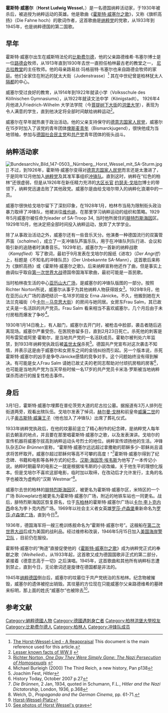 {{Infobox Person
|name=霍斯特·威塞尔<br />Horst Wessel
|image=Bundesarchiv Bild 119-0025B, Horst Wessel.jpg
|birth_date={{birth date|1907|10|9|mf=y}}
|dead=dead
|birth_place={{flag|German Empire}}[[比勒费尔德|比勒费尔德]]
|death_date={{death date and age|1930|2|23|1907|10|9|mf=y}}
|death_place={{flag|Weimar Republic}}[[柏林|柏林]]
}}

'''霍斯特·威塞尔'''（'''Horst Ludwig  Wessel'''，{{bd|1907年|10月9日|1930年|2月23日}}）是一名德国纳粹活动家，于1930年被杀后，被追授为纳粹运动的英雄。他是歌曲《[[霍斯特·威塞尔之歌|霍斯特·威塞尔之歌]]》，又称《旗帜高扬》（Die Fahne hoch）的歌词作者，这首歌曲是[[纳粹党|纳粹党]]的党歌，从1933年到1945年，也是纳粹德国的第二国歌。

== 早年 ==
霍斯特·威塞尔出生在威斯特法伦的[[比勒费尔德|比勒费尔德]]，他的父亲路德维希·韦塞尔博士是一位[[路德会|路德会]]牧师，从1913年直到1930年去世一直担任柏林最古老的教堂之一， [[尼古拉教堂_(柏林)|尼古拉教堂]]的主任牧师。他的母亲路易丝·玛格丽特·韦塞尔也来自路德会牧师的家庭。他们全家住在附近的犹太大街（Judenstrasse）<ref>[http://www.george-broderick.de/ns_docs/ns-horst_wessel_lied.doc The Horst-Wessel-Lied - A Reappraisal] {{webarchive|url=https://web.archive.org/web/20140808103918/http://www.george-broderick.de/ns_docs/ns-horst_wessel_lied.doc |date=2014-08-08 }} This document is the main reference used for this article.</ref> 其在中世纪曾是柏林犹太人[[隔都|隔都]]的中心。 

威塞尔受过良好的教育，从1914年到1922年就读小学（Volksschule des Köllnischen Gymnasiums），从1922年就读文法中学（Königstadt）。<!-- For his final year of school he attended the Luisenstadt Gymnasium, where he sat and passed his Abitur (the German final examination before graduation)。 -->1926年4月他进入Friedrich-Wilhelm 大学法学院（今[[菩提树下大街|菩提树下大街]]的[[洪堡大学|洪堡大学]]），表现为令人满意的学生，直到他决定将全部时间献给纳粹运动<ref>[http://members.iinet.net.au/~gduncan/facts.html#lesser_known_1939 Lesser known facts of WW II] {{webarchive|url=https://web.archive.org/web/20070812173538/http://members.iinet.net.au/~gduncan/facts.html |date=2007-08-12 }}</ref>。

威塞尔在早年就热衷于政治活动。他的父亲支持保守的[[德意志国家人民党|德意志国家人民党]]，威塞尔在15岁时加入了该党的青年团体[[俾斯麦青年|俾斯麦青年]]（Bismarckjugend），很快他成为当地领袖，参加与[[德国社会民主党|德国社会民主党]]和[[德国共产党|共产党]]青年团体的街头战斗。

== 纳粹活动家 ==

[[File:Bundesarchiv_Bild_147-0503,_Nürnberg,_Horst_Wessel_mit_SA-Sturm.jpg|thumb]]]]
不过，到1926年，霍斯特·威塞尔变得对[[德意志国家人民党|德意志国家人民党]]而言还是太激进了，于是同年12月他加入[[纳粹党|纳粹党]]及其准军事组织[[冲锋队|冲锋队]]。直到这时，纳粹在“红色的柏林”还很虚弱，但是从1926年在新任精力充沛的[[大区长官|大区长官]] [[约瑟夫·戈培尔|约瑟夫·戈培尔]]博士的带领下，纳粹党迅速击败了其他政党。威塞尔是由给戈培尔带入的纳粹化浪潮中的一员。 

威塞尔很快给戈培尔留下了深刻印象，在1928年1月，柏林市当局为限制街头政治暴力取缔了冲锋队，他被派往[[维也纳|维也纳]]，在那里学习纳粹运动的组织和策略。1929年5月威塞尔被任命为leader of SA-Troop 34, 当时他所居住的[[腓特烈斯海因|腓特烈斯海因]]区。1929年10月，他决定把全部时间投入纳粹运动，放弃了大学学业。 

除了从事政治活动之外，威塞尔还有一些音乐天分。他演奏一种德国流行的双簧管芦笛（''schalmei''），成立了一支冲锋队芦笛乐队，用于在冲锋队列队行进、会议和吸引新的追随者时演奏音乐。1929年初，威塞尔为一首新的纳粹战歌（''Kampflied''）写了歌词，最初于9月发表在戈培尔的报纸《进攻》（''Der Angriff''）上，标题是《不知名的冲锋队员》（Der Unbekannte SA-Mann），这首歌后来称为《旗帜高扬》或《霍斯特·威塞尔之歌》。后来纳粹宣称他还作了曲，但是事实上曲调似乎取自[[第一次世界大战|第一次世界大战]]德国帝国海军歌曲，最初可能是一首民歌。 

当时柏林夜生活的中心[[亚历山大广场|亚历山大广场]]，是威塞尔的冲锋队版图的一部分。按照Richter Norton所说，威塞尔从事于为其他纳粹人物获得妓女<ref>[http://www.infopt.demon.co.uk/nazi.htm Richter Norton, ''One Day They Were Simply Gone: The Nazi Persecution of Homosexuals''] {{webarchive|url=https://web.archive.org/web/20080512010705/http://www.infopt.demon.co.uk/nazi.htm |date=2008-05-12 }}</ref>。1929年9月，他在亚历山大广场的酒吧结识一名18岁的妓女 Erna Jänicke。不久，他搬到她在大法兰克福街（今[[卡尔－马克思大街|卡尔－马克思大街]]）的房间与她同居。女房东Frau Salm，其已故丈夫是一名活跃的共产党员。Frau Salm 看来相当不喜欢威塞尔，几个月后由于未付房租而爆发了争吵<ref>Michael Burleigh (2000) The Third Reich, a new history, Pan p138</ref>。

1930年1月14日晚上，有人敲门，威塞尔去开门时，被枪击中脸部，袭击者随后逃离现场。威塞尔严重受伤，在医院弥留多日，直到2月23日死亡。杀死他的刺客是阿布雷契或阿里·霍勒尔，是当地共产党的一名活跃成员。霍勒尔被判处六年监禁，到1933年纳粹党执政后被[[盖世太保|盖世太保]]杀死<ref>Joachim Fest, ''Hitler''</ref>。德国共产党宣布对这次袭击不知情，并表示这是由于威塞尔和女房东之间的金钱纠纷而引起。另一个版本说，杀死霍斯特·威塞尔的凶手是争夺Jänicke感情的竞争对手。这个问题始终没有得到解决。有可能是女人Frau Salm 请她已故丈夫的老同志帮助对付顽抗房租的房客<ref>History Today, October 2007 p.27</ref>，也可能是当地共产党为当天早些时候一名17岁的共产党员卡米洛·罗斯被当地纳粹谋杀而进行的报复性枪击事件。

== 身后 ==

3月1日，霍斯特·威塞尔埋葬在普伦茨劳大道的尼古拉公墓。据报道有3万人排列在街道两旁，观看出殡队伍。戈培尔发表了悼词，[[赫尔曼·戈林|赫尔曼·戈林]]和前皇帝[[威廉二世_(德國)|威廉二世]]的儿子[[奧古斯特·威廉王子_(普魯士)|奥古斯特·威廉王子]]（他也加入了冲锋队）出席了葬礼仪式。

1933年纳粹党执政后，在他的坟墓前竖立了精心制作的纪念碑，是纳粹党人每年前去朝圣的地点，并且要在那里唱霍斯特·威塞尔之歌，以及发表演讲。戈培尔的宣传机器将威塞尔拔高到纳粹运动头号烈士的地位。纳粹宣传颂扬他的生活。冲锋队杂志''Die Brünnen''宣称，“霍斯特·威塞尔远远超过拿撒勒的耶稣多少-耶稣尚且请求将苦杯取开。威塞尔超过耶稣何等高不可攀的高度！”<ref>''Die Brünnen'', 2 Jan, 1934, quoted in Schumann, F.L., ''Hitler and the Nazi Dictatorship'', London, 1936, p.368</ref>霍斯特·威塞尔得到了纪念碑、书籍和电影等各种方式的纪念。[[汉斯·海因茨·埃韦斯|汉斯·海因茨·埃韦斯]]为他写了一本传记小说。纳粹时期最早的电影之一就是根据埃韦斯的小说改编，关于他生平的理想化版本。但是戈培尔不喜欢这部电影，临时加以取缔，在改动后才允许发行，主角的名字也被改为虚构的“汉斯 Westmar”<ref>Welch, D., ''Propaganda and the German Cinema'', pp. 61-71.</ref>。

威塞尔去世的柏林的[[腓特烈斯海因|腓特烈斯海因]]区，被更名为霍斯特·威塞尔区，米特区的一个广场 Bülowplatz也被更名为霍斯特·威塞尔广场，附近的地铁车站也一同更名。战后，腓特烈斯海因区恢复原名，位于[[东柏林|东柏林]]的霍斯特·威塞尔广场以[[卡尔·李卜克内西|卡尔·李卜克内西]]命名为李卜克内西广场。1969年以社会主义者女英雄[[罗莎·卢森堡|罗莎·卢森堡]]重新命名为[[罗莎·卢森堡广场|罗莎·卢森堡广场]]，直到今日<ref>[http://www.luise-berlin.de/strassen/Bez01h/H873.htm Horst-Wessel-Platz]</ref>。

1936年，德国海军将一艘三桅训练舰命名为“霍斯特·威塞尔号”。这艘船在[[第二次世界大战|第二次世界大战]]后成为美国的战利品。经过维修和改装，1946年5月15日加入[[美国海岸警卫队|美国海岸警卫队]]<!--as the [[USCGC_Eagle_(WIX-327)|USCGC ''鹰'']] -->，目前仍在服役。 

<!-- Examples of German military units adopting the name of 纳粹时期"martyr" in 第二次世界大战 include 第18 SS Volunteer Panzergrenadier Division, known as the "Horst Wessel" Division, and 二战时期 Luftwaffe's 26th Destroyer (or heavy fighter) Wing ''([[Zerstörergeschwader_26|Zerstörergeschwader 26]])'' which was similarly named the "Horst Wessel" wing. -->

霍斯特·威塞尔的“殉道”直接促使他的《[[霍斯特·威塞尔之歌|霍斯特·威塞尔之歌]]》成为纳粹党正式的奉献之歌（''Weihelied''）。从1933年起，这首歌又成为德国国歌非正式的第二部分，紧接着《德意志高于一切》之后演唱。1945年，这首歌曲和其他所有纳粹标志遭到禁止，直到今日，无论歌词还是旋律在德国都是非法的。

1945年[[纳粹德国|纳粹德国]]倒台后，威塞尔的坟墓位于共产党统治的东柏林。纪念物被摧毁，威塞尔的遗体被挖出销毁。其坟墓的方位现在只能威塞尔父亲路德维希的墓碑来标明，那上面的姓氏“威塞尔”也被除去<ref>[http://www.thirdreichruins.com/berlin2.htm See photos of Horst Wessel's grave]</ref>。

== 参考文献 ==
{{reflist}}

{{Authority control}}
{{DEFAULTSORT:Wessel, Horst}}

[[Category:納粹德國人物|Category:納粹德國人物]]
[[Category:德國遇刺身亡者|Category:德國遇刺身亡者]]
[[Category:柏林洪堡大學校友|Category:柏林洪堡大學校友]]
[[Category:比勒费尔德人|Category:比勒费尔德人]]
[[Category:柏林人|Category:柏林人]]
[[Category:冲锋队成员|Category:冲锋队成员]]